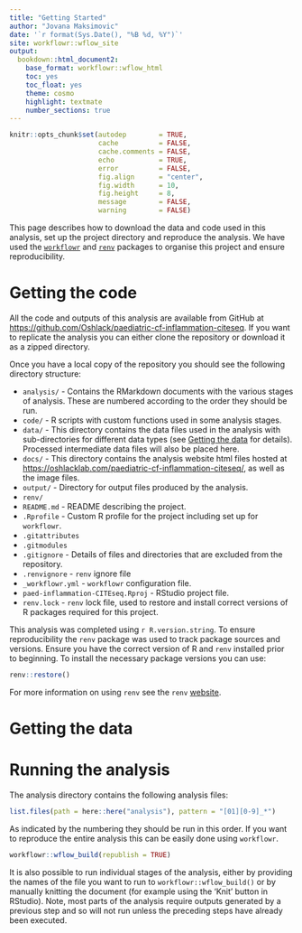 ```yaml
---
title: "Getting Started"
author: "Jovana Maksimovic"
date: '`r format(Sys.Date(), "%B %d, %Y")`'
site: workflowr::wflow_site
output:
  bookdown::html_document2:
    base_format: workflowr::wflow_html
    toc: yes
    toc_float: yes
    theme: cosmo
    highlight: textmate
    number_sections: true
---
```


```r
knitr::opts_chunk$set(autodep        = TRUE,
                      cache          = FALSE,
                      cache.comments = FALSE,
                      echo           = TRUE,
                      error          = FALSE,
                      fig.align      = "center",
                      fig.width      = 10,
                      fig.height     = 8,
                      message        = FALSE,
                      warning        = FALSE)
```

This page describes how to download the data and code used in this analysis,
set up the project directory and reproduce the analysis. We have used the
[`workflowr`][workflowr] and [`renv`][renv] packages to organise this project and 
ensure reproducibility.

# Getting the code {#code}

All the code and outputs of this analysis are available from GitHub at
[https://github.com/Oshlack/paediatric-cf-inflammation-citeseq](https://github.com/Oshlack/paediatric-cf-inflammation-citeseq). If you want to replicate the analysis you can either clone the repository or 
download it as a zipped directory.

Once you have a local copy of the repository you should see the following
directory structure:

* `analysis/` - Contains the RMarkdown documents with the various stages of
analysis. These are numbered according to the order they should be run.
* `code/` - R scripts with custom functions used in some analysis stages. 
* `data/` - This directory contains the data files used in the analysis with
sub-directories for different data types (see [Getting the data](#data) for
details). Processed intermediate data files will also be placed here.
* `docs/` - This directory contains the analysis website html files hosted at
  [https://oshlacklab.com/paediatric-cf-inflammation-citeseq/](https://oshlacklab.com/paediatric-cf-inflammation-citeseq/), 
  as well as the image files.
* `output/` - Directory for output files produced by the analysis.
* `renv/` 
* `README.md` - README describing the project.
* `.Rprofile` - Custom R profile for the project including set up for
  `workflowr`.
* `.gitattributes`
* `.gitmodules`
* `.gitignore` - Details of files and directories that are excluded from the
  repository.
* `.renvignore` - `renv` ignore file
* `_workflowr.yml` - `workflowr` configuration file.
* `paed-inflammation-CITEseq.Rproj` - RStudio project file.
* `renv.lock` - `renv` lock file, used to restore and install correct versions of
R packages required for this project.

This analysis was completed using `r R.version.string`. To ensure reproducibility
the `renv` package was used to track package sources and versions. Ensure you 
have the correct version of R and `renv` installed prior to beginning. To 
install the necessary package versions you can use:

```r
renv::restore()
```

For more information on using `renv` see the `renv` [website][renv].


# Getting the data {#data}

<!-- The raw single cell RNA-seq and CITE-seq counts generated for this study can be  -->
<!-- downloaded as RDS files from [![DOI](https://zenodo.org/badge/DOI/10.5281/zenodo.6651465.svg)](https://doi.org/10.5281/zenodo.6651465). -->

<!-- To use the RDS objects, after cloning or downloading the GitHub repository to  -->
<!-- your computer, please extract the `raw_counts.tar.gz` archive under the  -->
<!-- `data/SCEs` directory, using:  -->


<!-- In this project we have also used publicly available single cell RNA-seq data  -->
<!-- generated from RBC-depleted cells from non-small cell lung tumor and the blood  -->
<!-- of 7 patients. The raw count data and metadata can be downloaded from  -->
<!-- [GSE127465][geo]. The `GSE127465_RAW.tar` and  -->
<!-- `GSE127465_human_cell_metadata_54773x25.tsv.gz` are required. The downloaded  -->
<!-- `tar` file should be extracted under the `data` directory by running the  -->
<!-- following command: -->


<!-- The `GSE127465_human_cell_metadata_54773x25.tsv.gz` should be placed in the  -->
<!-- newly created `GSE127465_RAW` directory. -->

<!-- The downstream analysis code assumes the following directory structure inside  -->
<!-- the `data/` directory: -->

<!-- * `GSE127465_RAW` -->
<!--     * `GSE127465_human_cell_metadata_54773x25.tsv.gz` -->
<!--     * `GSM3635278_human_p1t1_raw_counts.tsv.gz` -->
<!--     * ... -->
<!--     * ... -->
<!--     * `GSM3635303_human_p7b1_raw_counts.tsv.gz` -->


# Running the analysis {#analysis}

The analysis directory contains the following analysis files:

```r
list.files(path = here::here("analysis"), pattern = "[01][0-9]_*")
```

As indicated by the numbering they should be run in this order. If you want to
reproduce the entire analysis this can be easily done using `workflowr`.

```r
workflowr::wflow_build(republish = TRUE)
```

It is also possible to run individual stages of the analysis, either by
providing the names of the file you want to run to `workflowr::wflow_build()` or
by manually knitting the document (for example using the 'Knit' button in
RStudio). Note, most parts of the analysis require outputs generated by a 
previous step and so will not run unless the preceding steps have already been 
executed.

[geo]: <https://www.ncbi.nlm.nih.gov/geo/query/acc.cgi?acc=GSE127465> "geo"
[workflowr]: <https://workflowr.github.io/workflowr/> "workflowr"
[renv]: <https://rstudio.github.io/renv/articles/renv.html> "renv"